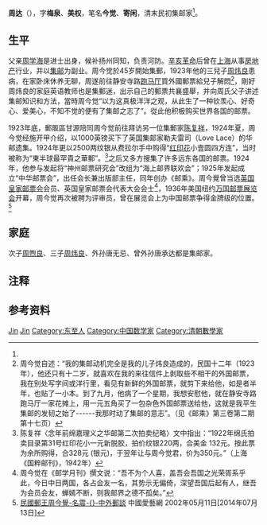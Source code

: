 {{Otheruses|other=名为周达的其他人物|周达}}
{{Infobox writer
| image         = 
| image_size    = 200px
| birth_date    = 1879年11月1日
| birth_place   = {{QIN}}[[安徽省|安徽省]][[建德縣|建德縣]]
| death_date    = {{death date|1949|2|9}}
| death_place   = {{ROC}}[[上海市|上海市]]
| occupation    = [[秀才|秀才]]、[[數學家|數學家]]、[[集郵家|集郵家]]
| 父母          = [[周學海_(1856年)|周学海]]（父）
| 亲属          = [[周叔弢|周叔弢]]
| spouse        = [[余婉君|余婉君]]
| 子女          = [[周震良|周震良]]（长子）<ref name=yzwb>{{cite news|author=孙诚兵|title=周馥和他的儿孙们|url=http://www.yznews.com.cn/yzwb/html/2007-06/22/content_2397947.htm|accessdate=2014-07-21|newspaper=扬州晚报|date=2007-06-22|language=zh-cn|quote=周达有三子，长子周震良，电气学专家……次子熙良，著名翻译家……三子炜良， 1927年赴美留学|archive-url=https://web.archive.org/web/20140729000012/http://www.yznews.com.cn/yzwb/html/2007-06/22/content_2397947.htm|archive-date=2014-07-29|dead-url=yes}}</ref>、[[周煦良|周煦良]]（次子）<ref>{{cite web|title=元月买书记|url=http://news.gd.sina.com.cn/news/20120219/1242842.html|publisher=新浪网|accessdate=2014-07-21|language=zh-cn|date=2012-02-19|quote=周煦良(1905-1984)是集邮家周今觉次子|archive-date=2016-03-04|archive-url=https://web.archive.org/web/20160304134441/http://news.gd.sina.com.cn/news/20120219/1242842.html|dead-url=no}}</ref>、[[周炜良|周炜良]]（三子）<ref name=yzwb/>{{refn|group="注释"|一说是长子。<ref>{{cite news|title=4996 L 1997年Sotheby’s公司举办中国“邮王”周今觉长子周炜良藏上海工部大龙邮集拍卖目录一册|url=http://auction.artron.net/paimai-art96664996/|accessdate=2014-07-21|language=zh-cn|quote=“邮王”周今觉长子周炜良藏上海工部大龙邮集……|archive-date=2019-10-18|archive-url=https://web.archive.org/web/20191018095939/https://auction.artron.net/paimai-art96664996/|dead-url=no}}</ref>}}、[[周叔苹|周叔苹]]（三女）<ref name="网友">{{cite web|title=网友说民国史:见识下民国时期5大美女名媛(组图)|url=http://www.sinonet.org/news/china/2010-03-02/64907_2.html|accessdate=2014-07-20|language=zh-cn|date=2010-03-02|quote=周馥（1837－1921.9.22），字务山，号兰溪，安徽建德（今东至县）人。也是李鸿章幕僚,先后任山东巡抚，署理两江总督兼南洋大臣……迁两广总督……中国集邮家、邮学家、中国最早的国际邮展证判员（评审员）,号称邮票大王……安徽至德人，名达，字梅泉、美权，笔名今觉、寄闲……1918年任中国科学社名誉社长……1935年中国数学会董事……20世纪初著名的数学家……初等几何、数论和组合数学等方面进行研究并取得丰硕成果……其中老三周叔苹最出名……周稚芙则是周今觉的7小姐|archive-url=https://web.archive.org/web/20140812172942/http://www.sinonet.org/news/china/2010-03-02/64907_2.html|archive-date=2014-08-12|dead-url=yes}}</ref>、[[周淑蘅|周淑蘅]]（六女）<ref>{{cite web|title=30年代初老上海的封面旗袍美人(图)|url=http://collection.sina.com.cn/yxys/20120605/120970171.shtml|publisher=新浪网|accessdate=2014-07-20|language=zh-cn|date=2012-06-05|quote=周今觉的第六个女儿周淑蘅|archive-date=2016-03-04|archive-url=https://web.archive.org/web/20160304103227/http://collection.sina.com.cn/yxys/20120605/120970171.shtml|dead-url=no}}</ref>、[[周稚芙|周稚芙]]（七女）<ref name="网友"/>
}}
'''周达'''（{{bd|1879年||1949年|}}），字'''梅泉'''、'''美权'''，笔名'''今觉'''、'''寄闲'''，清末民初集邮家<ref name="网友"/>。

== 生平 ==
父亲[[周學海_(1856年)|周学海]]是进士出身，候补扬州同知，负责河防。[[辛亥革命|辛亥革命]]后曾在[[上海|上海]]从事[[房地产|房地产]]行业，并以[[集邮|集邮]]为副业。周今觉於45岁開始集郵，1923年他的三兒子[[周炜良|周炜良]]患病，在家卧床休养无聊，周遂前往静安寺路[[跑马厅|跑马厅]]買外國郵票給兒子解悶<ref>周今觉自述：“我的集邮动机完全是我的儿子炜良造成的，民国十二年（1923年），他还只有十二岁，就喜欢在我的来往信件上剥取些不相干的外国邮票，我在别处写字间或洋行里，看见有新鲜的外国邮票，就剪下来给他，如是者半年，也贴了一小本。到了九月，他病了一个星期，我想安慰他，就在静安寺路跑马厅一家花摊上，用一元五角买了一包杂色外国邮票送给他，这就是我平生集邮的发韧之始了------我那时动了集邮的意志”。（见《邮乘》第三卷第二期第十七页）</ref>，剛好周炜良的家庭英语教师也是集郵迷，出示自己的郵票共襄盛舉，并向周氏父子讲述集邮知识和方法，當時周今觉“以为这真极洋洋之观，从此生了一种钦羡心、好奇心、爱美心，不知不觉的便有了集邮之志了”。從此他积极购买世界各国的邮票。

1923年底，郵販區甘源陪同周今觉前往拜访另一位集郵家[[陈复祥|陈复祥]]，1924年夏，周今觉经施开甲介绍，以1000英镑买下了英国集邮家勒夫雷司（Love Lace）的华邮遗集。1924年更以2500两纹银从费拉尔手中购得“[[红印花|红印花]]小壹圆四方连”，当时被称为“東半球最罕貴之華郵”。<ref>陈复祥〈念年前绵嘉理义之华邮第二次拍卖纪略〉文中指出：“1922年绵氏拍卖目录第31号红印花小一元新脱胶，拍价纹银220两，合美金 132元。按此票为余所购得，合328元 (银元)，于翌年让与周今觉君，价为350元。”（上海《国粹邮刊》，1942年）</ref>之后又多方搜集了许多远东各国的邮票。1924年，他参与发起将“神州邮票研究会”改组为“海上邮界联欢会”；1925年发起成立“中华邮票会”，出任会长兼出版部主任，同年创办《邮乘》。周今覺曾当选[[英国皇家邮票会|英国皇家邮票会]]会员、英国皇家邮票会代表大会会士<ref>周今觉在《邮学月刊》撰文说：“吾不为个人喜，盖吾会吾国之光荣胥系乎此，今日中日两国，各占会友一名，其势示无偏倚，深望吾国后起有人，继吾为会员会友，蝉嫣不断，则我邮界之德不孤矣。”</ref>，1936年美国纽约[[万国邮票展览会|万国邮票展览会]]开幕，周今觉再次被聘为评审员，曾在展览会上为中国邮票争得金牌级的位置。<ref>[http://www.artyi.net/fav_9_10975.html 民國郵王周今覺-名震-{}-中外郵談] {{Wayback|url=http://www.artyi.net/fav_9_10975.html |date=20160306082128 }} 中國愛藝網 2002年05月11日[2014年07月13日]</ref>

== 家庭 ==
次子[[周煦良|周煦良]]、三子[[周炜良|周炜良]]、外孙唐无忌、曾外孙唐承达都是集邮家。

== 注释 ==
{{reflist|group="注释"|2}}

== 参考资料 ==
{{reflist|2}}

{{Authority control}}

{{DEFAULTSORT:Zhou}}
[[Category:周姓|Jin]]
[[Category:建德周氏|Jin]]
[[Category:东至人|Category:东至人]]
[[Category:中国数学家|Category:中国数学家]]
[[Category:清朝數學家|Category:清朝數學家]]